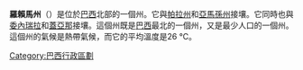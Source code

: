 {{Infobox Brazilian State
|name                        = Roraima
|image_flag                  = Bandeira de Roraima.svg
|image_coat                  = Brasão de Roraima.jpg
|motto                       = 
|anthem                      = 
|image_map                   = Brazil State Roraima.svg
|capital                     = [[博阿維斯塔_(羅賴馬州)|Boa Vista]]
|latd= |latm= |latNS= |longd= |longm= |longEW=
|largest_city                = [[博阿維斯塔_(羅賴馬州)|Boa Vista]]
|demonym                     = Roraimense
|leader_name1                = [[Ottomar_Pinto|Ottomar Pinto]]
|leader_name2                = José de Anchieta Júnior
|area                        = 224.298,98
|area_magnitude              = 1 E11
|area_rank                   = 14th
|population_estimate         = 403.344
|population_estimate_rank    = 24th
|population_estimate_year    = 2006
|population_census           = 392.255
|population_census_year      = 2005
|population_density          = 1,8
|population_density_rank     = 27th
|GDP                         = R$ 1.864.151
|GDP_rank                    = 27th
|GDP_year                    = 2005
|GDP_per_capita              = R$ 8.123
|GDP_per_capita_rank         = 14th
|HDI                         = 0.746
|HDI_rank                    = 13th
|HDI_year                    = 2000
|abbreviation                = BR-RR
|time_zone                   = BRT
|utc_offset                  = -4
|time_zone_DST               = BRST
|utc_offset_DST              = -2
}}

'''羅賴馬州'''（{{lang-pt|Roraima}}）是位於[[巴西|巴西]]北部的一個州。它與[[帕拉州|帕拉州]]和[[亞馬孫州|亞馬孫州]]接壤。它同時也與[[委內瑞拉|委內瑞拉]]和[[蓋亞那|蓋亞那]]接壤。這個州既是[[巴西|巴西]]最北的一個州，又是最少人口的一個州。這個州的氣候是熱帶氣候，而它的平均溫度是26 °C。

{{巴西行政区划}}

[[Category:巴西行政區劃|Category:巴西行政區劃]]